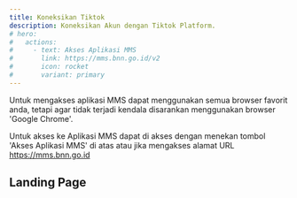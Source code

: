 ```yaml
---
title: Koneksikan Tiktok
description: Koneksikan Akun dengan Tiktok Platform.
# hero:
#   actions:
#     - text: Akses Aplikasi MMS
#       link: https://mms.bnn.go.id/v2
#       icon: rocket
#       variant: primary
---
```



Untuk mengakses aplikasi MMS dapat menggunakan semua browser favorit anda, tetapi agar tidak terjadi kendala disarankan menggunakan browser 'Google Chrome'.

Untuk akses ke Aplikasi MMS dapat di akses dengan menekan tombol 'Akses Aplikasi MMS' di atas atau jika mengakses alamat URL https://mms.bnn.go.id

## Landing Page

<ImageComponent />
